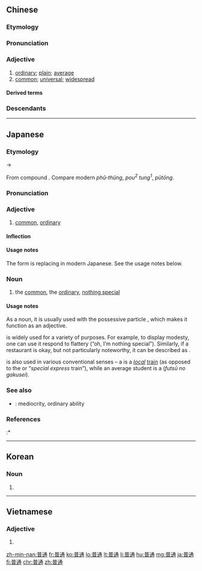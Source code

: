 ==Chinese==
{{zh-forms}}

===Etymology===
{{rfe|zh}}

===Pronunciation===
{{zh-pron
|m=pǔtōng
|c=pou2 tung1
|c-t=pu2 huung1
|h=pfs=phû-thûng
|md=puō-tŭng
|mn=phó͘-thong
|w=2phu thon
|cat=a
}}

===Adjective===
{{zh-adj}}

# [[ordinary]]; [[plain]]; [[average]]
# [[common]]; [[universal]]; [[widespread]]

====Derived terms====
{{zh-der|普通法|普通話|普通教育|普通名詞|普通人|普通郵票}}

===Descendants===
{{CJKV|普通|ふつう|보통|phổ thông}}

{{zh-cat|Elementary}}

----

==Japanese==
{{ja-kanjitab|ふ|つう|yomi=on}}

===Etymology===
{{IPAchar|/putuː/}} → {{IPAchar|/fut͡suː/}}

From {{etyl|ltc|ja|sort=ふつう}} compound {{m|zh|普通|tr=pʰuo<sup>X</sup> thuwng|lit=ordinary + through}}. Compare modern {{etyl|hak|-}} ''phû-thûng'', {{etyl|yue|-}} ''pou<sup>2</sup> tung<sup>1</sup>'', {{etyl|cmn|-}} ''pǔtōng''.

===Pronunciation===
{{ja-pron|yomi=goon|ふつう|acc=0|acc_ref=DJR}}

===Adjective===
{{ja-adj|infl=na|ふつう}}

# [[common]], [[ordinary]]

====Inflection====
{{ja-na|ふつう}}

====Usage notes====
The form {{lang|ja|普通}}{{ja-l|の}} is replacing {{lang|ja|普通な}} in modern Japanese. See the usage notes below.

===Noun===
{{ja-noun|ふつう}}

# the [[common]], the [[ordinary]], [[nothing special]]

====Usage notes====
As a noun, it is usually used with the possessive particle {{ja-l|の||no}}, which makes it function as an adjective.

{{lang|ja|普通}} is widely used for a variety of purposes. For example, to display modesty, one can use it respond to flattery (“oh, I’m nothing special”). Similarly, if a restaurant is okay, but not particularly noteworthy, it can be described as {{lang|ja|普通}}.

{{lang|ja|普通}} is also used in various conventional senses – a {{ja-l|普通列車}} is a ''[[local]]'' [[train]] (as opposed to the {{ja-l|特急列車}} or “''special express'' train”), while an average student is a {{lang|ja|普通の}}{{ja-l|学生}} (''futsū no gakusei'').

===See also===
* {{ja-r|凡才|ぼんさい}}: mediocrity, ordinary ability

===References===
<references/>
:* {{R:Shogakukan}}

----

==Korean==
{{ko-hanjatab}}

===Noun===
{{ko-noun|hj|hangeul=보통}}

# {{hanja form of|보통|[[normality]]; [[usually]]}}

----

==Vietnamese==
{{vi-hantutab}}

===Adjective===
{{head|vi|adjective|sc=Hani}}

# {{han tu form of|{{l|vi|phổ thông}}|[[common]], [[ordinary]]}}

[[zh-min-nan:普通]]
[[fr:普通]]
[[ko:普通]]
[[lo:普通]]
[[lt:普通]]
[[li:普通]]
[[hu:普通]]
[[mg:普通]]
[[ja:普通]]
[[fi:普通]]
[[chr:普通]]
[[zh:普通]]